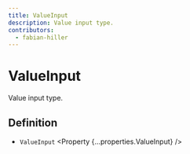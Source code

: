 ```yaml
---
title: ValueInput
description: Value input type.
contributors:
  - fabian-hiller
---
```



# ValueInput

Value input type.

## Definition

- `ValueInput` <Property {...properties.ValueInput} />
